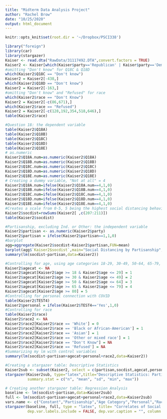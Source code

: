 ```yaml
---
title: "Midterm Data Analysis Project"
author: "Rachel Brow"
date: "10/25/2020"
output: html_document
---
```


```r
knitr::opts_knit$set(root.dir = '~/Dropbox/PSCI338')
```

```r
library("foreign")
library(car)
library(stargazer)
Kaiser <- read.dta("RawData/31117492.DTA",convert.factors = TRUE)
Kaiser2 <- Kaiser[which(Kaiser$party=='Republican' | Kaiser$party=='Democrat'),]
#omitting "Don't know" for Q18C & Q18D
which(Kaiser2$Q18C == "Don't know")
Kaiser2 = Kaiser2[-438,]
which(Kaiser2$Q18D == "Don't know")
Kaiser2 = Kaiser2[-163,]
#omitting "Don't know" and "Refused" for race
which(Kaiser2$race == "Don't Know")
Kaiser2 = Kaiser2[-c(86,671),]
which(Kaiser2$race == "Refused")
Kaiser2 = Kaiser2[-c(128,192,354,518,646),]
table(Kaiser2$race)
```

```r
#Question 18: the dependent variable
table(Kaiser2$Q18A)
table(Kaiser2$Q18B)
table(Kaiser2$Q18C)
table(Kaiser2$Q18D)
table(Kaiser2$Q18E)
# as.numeric
Kaiser2$Q18A.num=as.numeric(Kaiser2$Q18A)
Kaiser2$Q18B.num=as.numeric(Kaiser2$Q18B)
Kaiser2$Q18C.num=as.numeric(Kaiser2$Q18C)
Kaiser2$Q18D.num=as.numeric(Kaiser2$Q18D)
Kaiser2$Q18E.num=as.numeric(Kaiser2$Q18E)
# Creating a dummy variable, "Not at all" = 4
Kaiser2$Q18A.num=ifelse(Kaiser2$Q18A.num==4,1,0)
Kaiser2$Q18B.num=ifelse(Kaiser2$Q18B.num==4,1,0)
Kaiser2$Q18C.num=ifelse(Kaiser2$Q18C.num==4,1,0)
Kaiser2$Q18D.num=ifelse(Kaiser2$Q18D.num==4,1,0)
Kaiser2$Q18E.num=ifelse(Kaiser2$Q18E.num==4,1,0)
#Creates a scale from 0-5, 5 being the highest social distancing behavior
Kaiser2$socdist=rowSums(Kaiser2[ ,c(207:211)])
table(Kaiser2$socdist)
```

```r
#Partisanship, excluding Ind. or Other: the independent variable
Kaiser2$partisan <- as.numeric(Kaiser2$party)
Kaiser2$partisan = ifelse(Kaiser2$partisan==1,1,0)
#barplot
agg=aggregate(Kaiser2$socdist~Kaiser2$partisan,FUN=mean)
barplot(agg$`Kaiser2$socdist`,main="Social Distancing by Partisanship",ylab="aggregate soc. dist. behavior (higher=more soc. dist.)",names.arg=c("Democrat","Republican"))
summary(lm(socdist~partisan,data=Kaiser2))
```

```r
#Controlling for age, using age categories 18-29, 30-49, 50-64, 65-79, and 80+
Kaiser2$agecat <- NA
Kaiser2$agecat[Kaiser2$age >= 18 & Kaiser2$age <= 29] = 1
Kaiser2$agecat[Kaiser2$age >= 30 & Kaiser2$age <= 49] = 2
Kaiser2$agecat[Kaiser2$age >= 50 & Kaiser2$age <= 64] = 3
Kaiser2$agecat[Kaiser2$age >= 65 & Kaiser2$age <= 79] = 4
Kaiser2$agecat[Kaiser2$age >= 80] = 5
#Controlling for personal connection with COVID
table(Kaiser2$TEST4)
Kaiser2$personal = ifelse(Kaiser2$TEST4=='Yes',1,0)
#Controlling for race
table(Kaiser2$race)
Kaiser2$race2 <- NA
Kaiser2$race2[Kaiser2$race == 'White'] = 0
Kaiser2$race2[Kaiser2$race == 'Black or African-American'] = 1
Kaiser2$race2[Kaiser2$race == 'Asian'] = 1
Kaiser2$race2[Kaiser2$race == 'Other or mixed race'] = 1
Kaiser2$race2[Kaiser2$race == "Don't Know"] = NA
Kaiser2$race2[Kaiser2$race == 'Refused'] = NA
#Summarizing my lm with control variables
summary(lm(socdist~partisan+agecat+personal+race2,data=Kaiser2))
```

```r
#Creating a stargazer table: Descriptive Statistics
Kaiser2sub <- subset(Kaiser2, select = c(partisan,socdist,agecat,personal,race2))
stargazer(Kaiser2sub, type="latex",title="Descriptive Statistics: Partisanship and Social Distancing", covariate.labels = c("Republican","Social Distancing (higher = more soc. dist.)","Age Category (1 = 18-29, 5 = 80+)","Personal Connection to COVID","Minority"),
          summary.stat = c("n", "mean", "sd", "min", "max"))
```

```r
# Creating another stargazer table: Regression Analysis
baseline <- lm(socdist~partisan,data=Kaiser2sub)
full <- lm(socdist~partisan+agecat+personal+race2,data=Kaiser2sub)
vars.name <- c("Constant","Partisanship","Age Category","Personal","Race")
stargazer(baseline, full, type = "latex", title= "Correlates of Social Distancing Behavior (higher = more soc. dist.)", covariate.labels = vars.name,
          dep.var.labels.include = FALSE, dep.var.caption = "", column.labels = c("Bivariate", "Control"), column.separate = c(1, 1))
```